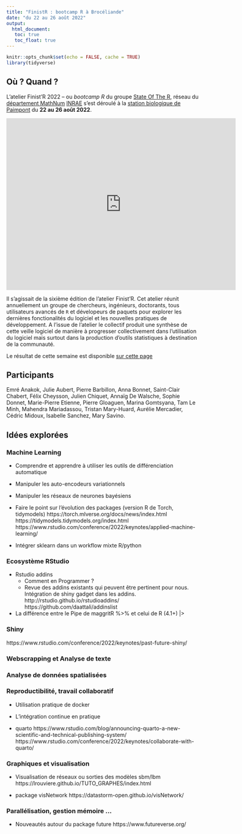 ```yaml
---
title: "FinistR : bootcamp R à Brocéliande"
date: "du 22 au 26 août 2022"
output: 
  html_document:
   toc: true
   toc_float: true
---
```


```r
knitr::opts_chunk$set(echo = FALSE, cache = TRUE)
library(tidyverse)
```

## Où ? Quand ?

L'atelier Finist'R 2022 -- ou *bootcamp R* du groupe  [State Of The R](https://stateofther.github.io/), réseau du [département MathNum](resources/logos/logotype-mathnum-couleur449x84.png){ width=50% } [INRAE](resources/logos/Logo-INRAE.jpg)  s'est déroulé à la [station biologique de Paimpont](https://paimpont.univ-rennes1.fr/) du **22 au 26 août 2022**.


<iframe src="https://www.google.com/maps/embed?pb=!1m18!1m12!1m3!1d85436.48346682862!2d-2.3083283318138617!3d47.996510840576136!2m3!1f0!2f0!3f0!3m2!1i1024!2i768!4f13.1!3m3!1m2!1s0x480fb26a315ea6b5%3A0x1f048894aa81345b!2sBiology%20Station%20-%20University%20of%20Rennes%201!5e0!3m2!1sen!2sfr!4v1657203162856!5m2!1sen!2sfr" width="600" height="450" style="border:0;" allowfullscreen="" loading="lazy" referrerpolicy="no-referrer-when-downgrade"></iframe>


Il s'agissait de la sixième édition de l'atelier Finist'R. Cet atelier réunit annuellement un groupe de chercheurs, ingénieurs, doctorants, tous utilisateurs avancés de `R` et dévelopeurs de paquets pour explorer les dernières fonctionalités du logiciel et les nouvelles pratiques de développement. A l'issue de l'atelier le collectif produit une synthèse de cette veille logiciel de manière à progresser collectivement dans l'utilisation du logiciel mais surtout dans la production d'outils statistiques à destination de la communauté.

Le résultat de cette semaine est disponible  [sur cette page](https://stateofther.github.io/finistR2022/index.html)

## Participants
Emré Anakok, Julie Aubert,  Pierre Barbillon, Anna Bonnet, Saint-Clair Chabert, Félix Cheysson, Julien Chiquet, Annaïg De Walsche,  Sophie Donnet, Marie-Pierre Etienne, Pierre Gloaguen, Marina Gomtsyana,  Tam Le Minh, Mahendra Mariadassou, Tristan Mary-Huard, Aurélie Mercadier, Cédric Midoux, Isabelle Sanchez, Mary Savino.


## Idées explorées

### Machine Learning

- Comprendre et apprendre à utiliser les outils de différenciation automatique
- Manipuler les auto-encodeurs variationnels
- Manipuler les réseaux de neurones bayésiens
- Faire le point sur l'évolution des packages (version R de Torch, tidymodels)
https://torch.mlverse.org/docs/news/index.html
https://tidymodels.tidymodels.org/index.html
https://www.rstudio.com/conference/2022/keynotes/applied-machine-learning/

- Intégrer sklearn dans un workflow mixte R/python

### Ecosystème RStudio

- Rstudio addins
  - Comment en Programmer ?
  - Revue des addins existants qui peuvent être pertinent pour nous. 
Intégration de shiny gadget dans les addins.
http://rstudio.github.io/rstudioaddins/
https://github.com/daattali/addinslist

- La différence entre le Pipe de maggritR %>% et celui de R (4.1+) |>

### Shiny

https://www.rstudio.com/conference/2022/keynotes/past-future-shiny/

### Webscrapping et Analyse de texte

### Analyse de données spatialisées


### Reproductibilité, travail collaboratif

- Utilisation pratique de docker
- L'intégration continue en pratique

- quarto
https://www.rstudio.com/blog/announcing-quarto-a-new-scientific-and-technical-publishing-system/
https://www.rstudio.com/conference/2022/keynotes/collaborate-with-quarto/

### Graphiques et visualisation

- Visualisation de réseaux ou sorties des modèles sbm/lbm
https://lrouviere.github.io/TUTO_GRAPHES/index.html 
 
- package visNetwork https://datastorm-open.github.io/visNetwork/

### Parallélisation, gestion mémoire ...

- Nouveautés autour du package future
https://www.futureverse.org/







